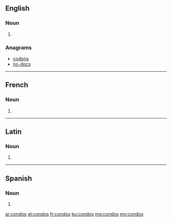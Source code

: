 ==English==

===Noun===
{{head|en|noun plural form}}

# {{plural of|condo|lang=en}}

===Anagrams===
* [[codons#English|codons]]
* [[no-docs#English|no-docs]]

----

==French==

===Noun===
{{head|fr|noun plural form|g=?}}

# {{plural of|condo|lang=fr}}

----

==Latin==

===Noun===
{{la-noun-form|condōs}}

# {{inflection of|condus||acc|p|lang=la}}
----
==Spanish==

===Noun===
{{head|es|noun form}}

# {{plural of|condo|lang=es}}

[[ar:condos]]
[[et:condos]]
[[fr:condos]]
[[ku:condos]]
[[mg:condos]]
[[my:condos]]